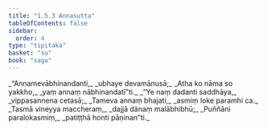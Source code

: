 ```yaml
---
title: "1.5.3 Annasutta"
tableOfContents: false
sidebar:
  order: 4
type: "tipitaka"
basket: "su"
book: "saga"
---
```



<DynamicBreadcrumb />

<Division number="43" book="saga">

<Paragraph number="246" type="verses" book="saga">
_“Annamevābhinandanti,_  
_ubhaye devamānusā;_  
_Atha ko nāma so yakkho,_  
_yaṃ annaṃ nābhinandatī”ti._  

</Paragraph>

<Paragraph number="247" type="verses" book="saga">
_“Ye naṃ dadanti saddhāya,_  
_vippasannena cetasā;_  
_Tameva annaṃ bhajati,_  
_asmiṃ loke paramhi ca._  

</Paragraph>

<Paragraph number="248" type="verses" book="saga">
_Tasmā vineyya maccheraṃ,_  
_dajjā dānaṃ malābhibhū;_  
_Puññāni paralokasmiṃ,_  
_patiṭṭhā honti pāṇinan”ti._
</Paragraph>
</Division>
